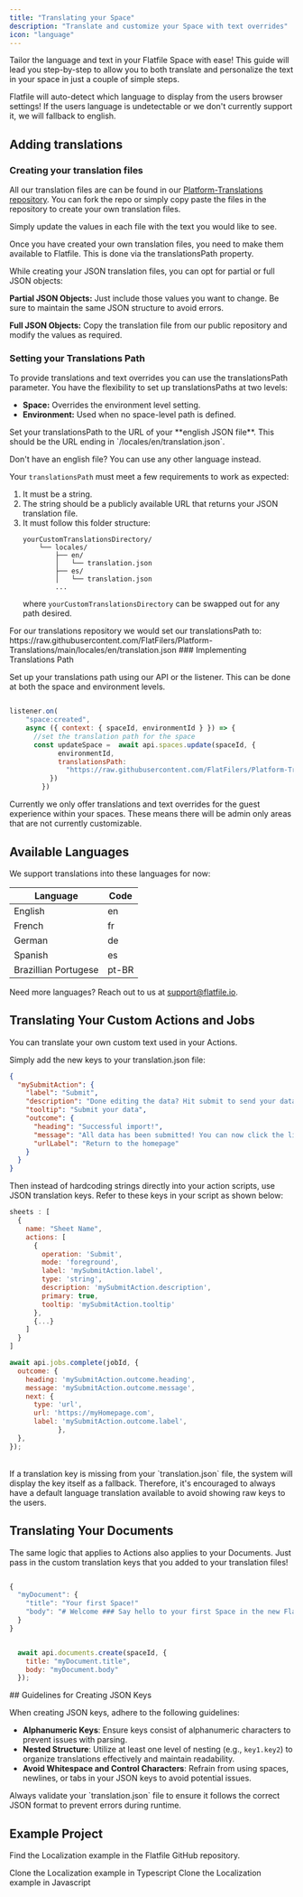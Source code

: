 ```yaml
---
title: "Translating your Space"
description: "Translate and customize your Space with text overrides"
icon: "language"
---
```


Tailor the language and text in your Flatfile Space with ease! This guide will lead you step-by-step to allow you to both translate and personalize the text in your space in just a couple of simple steps.

<Info>
Flatfile will auto-detect which language to display from the users browser settings! If the users language is undetectable or we don't currently support it, we will fallback to english.
</Info>

## Adding translations
### Creating your translation files

All our translation files are can be found in our [Platform-Translations repository](https://github.com/FlatFilers/Platform-Translations).
You can fork the repo or simply copy paste the files in the repository to create your own translation files. 

Simply update the values in each file with the text you would like to see.

Once you have created your own translation files, you need to make them available to Flatfile. This is done via the translationsPath property.

<Tip>
While creating your JSON translation files, you can opt for partial or full JSON objects:

 **Partial JSON Objects:** Just include those values you want to change. Be sure to maintain the same JSON structure to avoid errors.

**Full JSON Objects:** Copy the translation file from our public repository and modify the values as required.
</Tip>

### Setting your Translations Path
To provide translations and text overrides you can use the translationsPath parameter. You have the flexibility to set up translationsPaths at two levels:
- **Space:** Overrides the environment level setting.
- **Environment:** Used when no space-level path is defined.

<Info>
Set your translationsPath to the URL of your **english JSON file**. This should be the URL ending in `/locales/en/translation.json`. 

Don't have an english file? You can use any other language instead.
</Info>

Your `translationsPath` must meet a few requirements to work as expected:
1. It must be a string. 
2. The string should be a publicly available URL that returns your JSON translation file.
3. It must follow this folder structure:
    ```
    yourCustomTranslationsDirectory/
        └── locales/
            ├── en/
            │   └── translation.json
            ├── es/
            │   └── translation.json
            ...
    ```
    where `yourCustomTranslationsDirectory` can be swapped out for any path desired.
  

<Tip>
For our translations repository we would set our translationsPath to: https://raw.githubusercontent.com/FlatFilers/Platform-Translations/main/locales/en/translation.json
</Tip>
### Implementing Translations Path

Set up your translations path using our API or the listener. This can be done at both the space and environment levels.

```jsx listener.ts

listener.on(
    "space:created",
    async ({ context: { spaceId, environmentId } }) => {
      //set the translation path for the space
      const updateSpace =  await api.spaces.update(spaceId, {
            environmentId,
            translationsPath:
              "https://raw.githubusercontent.com/FlatFilers/Platform-Translations/kitchen-sink/locales/en/translation.json",
          })
        })  
```

<Info>
Currently we only offer translations and text overrides for the guest experience within your spaces. These means there will be admin only areas that are not currently customizable. 
</Info>

## Available Languages

We support translations into these languages for now:

| Language |  Code  |
| -------- | ------ |
| English  | en     |
| French   | fr     |
| German   | de     |
| Spanish  | es     |
| Brazillian Portugese  | pt-BR     |

<Tip>Need more languages? Reach out to us at [support@flatfile.io](mailto:support@flatfile.io).</Tip>

## Translating Your Custom Actions and Jobs

You can translate your own custom text used in your Actions.
 
Simply add the new keys to your translation.json file:
```json .../locales/en/translation.json
{
  "mySubmitAction": {
    "label": "Submit",
    "description": "Done editing the data? Hit submit to send your data",
    "tooltip": "Submit your data",
    "outcome": {
      "heading": "Successful import!",
      "message": "All data has been submitted! You can now click the link below.",
      "urlLabel": "Return to the homepage" 
    }
  }
}
```
Then instead of hardcoding strings directly into your action scripts, use JSON translation keys. Refer to these keys in your script as shown below:
<CodeGroup>
```jsx sheet.js
sheets : [
  {
    name: "Sheet Name",
    actions: [
      {
        operation: 'Submit',
        mode: 'foreground',
        label: 'mySubmitAction.label',
        type: 'string',
        description: 'mySubmitAction.description',
        primary: true,
        tooltip: 'mySubmitAction.tooltip'
      },
      {...}
    ]
  }
]

```

```jsx listener.js
await api.jobs.complete(jobId, {
  outcome: {
    heading: 'mySubmitAction.outcome.heading',
    message: 'mySubmitAction.outcome.message',
    next: {
      type: 'url',
      url: 'https://myHomepage.com',
      label: 'mySubmitAction.outcome.label',
            },
  },
});
```
</CodeGroup>

<br/>
<Warning>If a translation key is missing from your `translation.json` file, the system will display the key itself as a fallback. Therefore, it's encouraged to always have a default language translation available to avoid showing raw keys to the users.</Warning>

## Translating Your Documents
The same logic that applies to Actions also applies to your Documents. Just pass in the custom translation keys that you added to your translation files!
<CodeGroup>
```jsx .../locales/en/translation.json

{
  "myDocument": {
    "title": "Your first Space!"
    "body": "# Welcome ### Say hello to your first Space in the new Flatfile!"
  }
}
```
```jsx listener.js

  await api.documents.create(spaceId, {
    title: "myDocument.title",
    body: "myDocument.body"
  });
```
</CodeGroup>
## Guidelines for Creating JSON Keys

When creating JSON keys, adhere to the following guidelines:

- **Alphanumeric Keys**: Ensure keys consist of alphanumeric characters to prevent issues with parsing.
- **Nested Structure**: Utilize at least one level of nesting (e.g., `key1.key2`) to organize translations effectively and maintain readability.
- **Avoid Whitespace and Control Characters**: Refrain from using spaces, newlines, or tabs in your JSON keys to avoid potential issues.

<Info>
Always validate your `translation.json` file to ensure it follows the correct JSON format to prevent errors during runtime.
</Info>


## Example Project

Find the Localization example in the Flatfile GitHub repository.

<CardGroup cols={2}>
  <Card
    title="typescript"
    icon="code-merge"
    href="https://github.com/FlatFilers/flatfile-docs-kitchen-sink/blob/main/typescript/localization/index.ts"
  >
    Clone the Localization example in Typescript
  </Card>
  <Card
    title="javascript"
    icon="js"
    href="https://github.com/FlatFilers/flatfile-docs-kitchen-sink/blob/main/javascript/localization/index.js"
  >
    Clone the Localization example in Javascript
  </Card>
</CardGroup>


